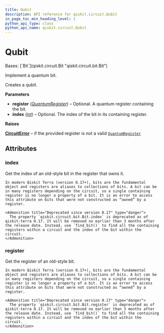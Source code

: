```yaml
---
title: Qubit
description: API reference for qiskit.circuit.Qubit
in_page_toc_min_heading_level: 1
python_api_type: class
python_api_name: qiskit.circuit.Qubit
---
```


# Qubit

<Class id="qiskit.circuit.Qubit" isDedicatedPage={true} github="https://github.com/qiskit/qiskit/tree/stable/0.25/qiskit/circuit/quantumregister.py" signature="qiskit.circuit.Qubit(register=None, index=None)">
  Bases: [`Bit`](qiskit.circuit.Bit "qiskit.circuit.bit.Bit")

  Implement a quantum bit.

  Creates a qubit.

  **Parameters**

  *   **register** ([*QuantumRegister*](qiskit.circuit.QuantumRegister "qiskit.circuit.QuantumRegister")) – Optional. A quantum register containing the bit.
  *   **index** ([*int*](https://docs.python.org/3/library/functions.html#int "(in Python v3.12)")) – Optional. The index of the bit in its containing register.

  **Raises**

  [**CircuitError**](circuit#qiskit.circuit.CircuitError "qiskit.circuit.CircuitError") – if the provided register is not a valid [`QuantumRegister`](qiskit.circuit.QuantumRegister "qiskit.circuit.QuantumRegister")

  ## Attributes

  ### index

  <Attribute id="qiskit.circuit.Qubit.index" name="index">
    Get the index of an old-style bit in the register that owns it.

    In modern Qiskit Terra (version 0.17+), bits are the fundamental object and registers are aliases to collections of bits. A bit can be in many registers depending on the circuit, so a single containing register is no longer a property of a bit. It is an error to access this attribute on bits that were not constructed as “owned” by a register.

    <Admonition title="Deprecated since version 0.17" type="danger">
      The property `qiskit.circuit.bit.Bit.index` is deprecated as of qiskit-terra 0.17. It will be removed no earlier than 3 months after the release date. Instead, use `find_bit()` to find all the containing registers within a circuit and the index of the bit within the circuit.
    </Admonition>
  </Attribute>

  ### register

  <Attribute id="qiskit.circuit.Qubit.register" name="register">
    Get the register of an old-style bit.

    In modern Qiskit Terra (version 0.17+), bits are the fundamental object and registers are aliases to collections of bits. A bit can be in many registers depending on the circuit, so a single containing register is no longer a property of a bit. It is an error to access this attribute on bits that were not constructed as “owned” by a register.

    <Admonition title="Deprecated since version 0.17" type="danger">
      The property `qiskit.circuit.bit.Bit.register` is deprecated as of qiskit-terra 0.17. It will be removed no earlier than 3 months after the release date. Instead, use `find_bit()` to find all the containing registers within a circuit and the index of the bit within the circuit.
    </Admonition>
  </Attribute>
</Class>

